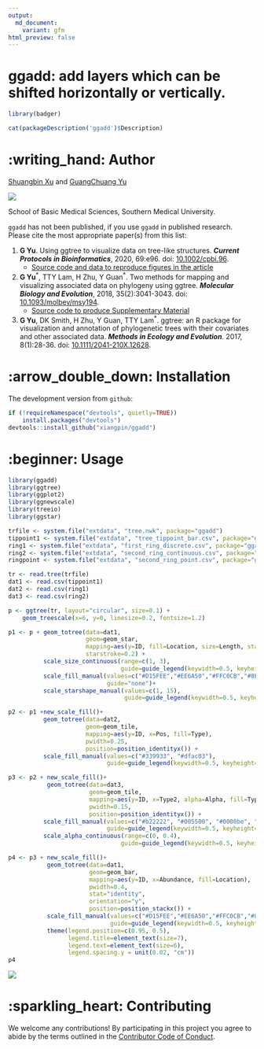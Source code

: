 ```yaml
---
output: 
  md_document:
    variant: gfm
html_preview: false
---
```


<!-- README.md is generated from README.Rmd. Please edit that file -->

# ggadd: add layers which can be shifted horizontally or vertically.

```r
library(badger)
```

```r
cat(packageDescription('ggadd')$Description)
```

# :writing_hand: Author

[Shuangbin Xu](https://github.com/xiangpin) and [GuangChuang Yu](https://guangchuangyu.github.io)

[![](https://img.shields.io/badge/follow%20me%20on-WeChat-green.svg)](https://github.com/xiangpin/ggadd/blob/master/inst/extdata/bio-coder.png)

School of Basic Medical Sciences, Southern Medical University.

`ggadd` has not been published, if you use `ggadd` in published research. Please cite the most appropriate paper(s) from this list:

1. __G Yu__. Using ggtree to visualize data on tree-like structures. __*Current Protocols in Bioinformatics*__, 2020, 69:e96. doi: [10.1002/cpbi.96](https://doi.org/10.1002/cpbi.96).
   - [Source code and data to reproduce figures in the article](https://github.com/GuangchuangYu/ggtree-current-protocols)
2. __G Yu__^\*^, TTY Lam, H Zhu, Y Guan^\*^. Two methods for mapping and visualizing associated data on phylogeny using ggtree. __*Molecular Biology and Evolution*__, 2018, 35(2):3041-3043. 
   doi: [10.1093/molbev/msy194](https://doi.org/10.1093/molbev/msy194).
   - [Source code to produce Supplementary Material](https://github.com/GuangchuangYu/plotting_tree_with_data)
3. __G Yu__, DK Smith, H Zhu, Y Guan, TTY Lam^\*^. ggtree: an R package for visualization and annotation of phylogenetic trees with their covariates and 
   other associated data. __*Methods in Ecology and Evolution*__. 2017, 8(1):28-36. 
   doi: [10.1111/2041-210X.12628](https://doi.org/10.1111/2041-210X.12628).

# :arrow_double_down: Installation

The development version from `github`:

```r
if (!requireNamespace("devtools", quietly=TRUE))
    install.packages("devtools")
devtools::install_github("xiangpin/ggadd")
```

# :beginner: Usage

```r
library(ggadd)
library(ggtree)
library(ggplot2)
library(ggnewscale)
library(treeio)
library(ggstar)

trfile <- system.file("extdata", "tree.nwk", package="ggadd")
tippoint1 <- system.file("extdata", "tree_tippoint_bar.csv", package="ggadd")
ring1 <- system.file("extdata", "first_ring_discrete.csv", package="ggadd")
ring2 <- system.file("extdata", "second_ring_continuous.csv", package="ggadd")
ringpoint <- system.file("extdata", "second_ring_point.csv", package="ggadd")

tr <- read.tree(trfile)
dat1 <- read.csv(tippoint1)
dat2 <- read.csv(ring1)
dat3 <- read.csv(ring2)

p <- ggtree(tr, layout="circular", size=0.1) + 
    geom_treescale(x=6, y=0, linesize=0.2, fontsize=1.2)

p1 <- p + geom_totree(data=dat1,
                      geom=geom_star,
                      mapping=aes(y=ID, fill=Location, size=Length, starshape=Group),
                      starstroke=0.2) +
          scale_size_continuous(range=c(1, 3),
                                guide=guide_legend(keywidth=0.5, keyheight=0.5, override.aes=list(starshape=15), order=2)) +
          scale_fill_manual(values=c("#D15FEE","#EE6A50","#FFC0CB","#8E8E38","#9ACD32","#006400","#8B4513"),
                            guide="none")+
          scale_starshape_manual(values=c(1, 15),
                                 guide=guide_legend(keywidth=0.5, keyheight=0.5, order=1))

p2 <- p1 +new_scale_fill()+ 
          geom_totree(data=dat2,
                      geom=geom_tile,
                      mapping=aes(y=ID, x=Pos, fill=Type),
                      pwidth=0.25,
                      position=position_identityx()) +
          scale_fill_manual(values=c("#339933", "#dfac03"),
                            guide=guide_legend(keywidth=0.5, keyheight=0.5, order=3))

p3 <- p2 + new_scale_fill()+
           geom_totree(data=dat3,
                       geom=geom_tile,
                       mapping=aes(y=ID, x=Type2, alpha=Alpha, fill=Type2),
                       pwidth=0.15,
                       position=position_identityx()) +
          scale_fill_manual(values=c("#b22222", "#005500", "#0000be", "#9f1f9f"),
                            guide=guide_legend(keywidth=0.5, keyheight=0.5, order=4)) +
          scale_alpha_continuous(range=c(0, 0.4),
                                guide=guide_legend(keywidth=0.5, keyheight=0.5, order=5))

p4 <- p3 + new_scale_fill()+
           geom_totree(data=dat1,
                       geom=geom_bar,
                       mapping=aes(y=ID, x=Abundance, fill=Location),
                       pwidth=0.4,
                       stat="identity",
                       orientation="y",
                       position=position_stackx()) +
           scale_fill_manual(values=c("#D15FEE","#EE6A50","#FFC0CB","#8E8E38","#9ACD32","#006400","#8B4513"),
                             guide=guide_legend(keywidth=0.5, keyheight=0.5, order=6)) +
           theme(legend.position=c(0.95, 0.5),
                 legend.title=element_text(size=7),
                 legend.text=element_text(size=6),
                 legend.spacing.y = unit(0.02, "cm"))
p4
```

<img src="inst/extdata/fig1.png" style="display: block; margin: auto;" />

# :sparkling_heart: Contributing

We welcome any contributions! By participating in this project you agree to abide
by the terms outlined in the [Contributor Code of Conduct](CONDUCT.md).
